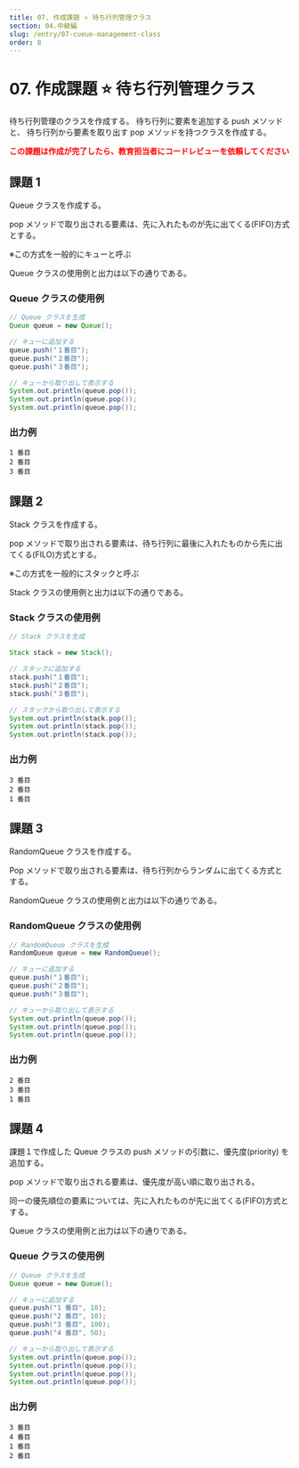 ```yaml
---
title: 07. 作成課題 ⭐ 待ち行列管理クラス
section: 04.中級編
slug: /entry/07-cueue-management-class
order: 8
---
```


# 07. 作成課題 ⭐ 待ち行列管理クラス

<p class="game-content">
  待ち行列管理のクラスを作成する。 待ち行列に要素を追加する push メソッドと、
  待ち行列から要素を取り出す pop メソッドを持つクラスを作成する。
</p>

<strong style="color: #ff0000;">
  この課題は作成が完了したら、教育担当者にコードレビューを依頼してください
</strong>

## 課題 1

Queue クラスを作成する。

pop メソッドで取り出される要素は、先に入れたものが先に出てくる(FIFO)方式とする。

※この方式を一般的にキューと呼ぶ

Queue クラスの使用例と出力は以下の通りである。

### Queue クラスの使用例

```java
// Queue クラスを生成
Queue queue = new Queue();

// キューに追加する
queue.push("１番目");
queue.push("２番目");
queue.push("３番目");

// キューから取り出して表示する
System.out.println(queue.pop());
System.out.println(queue.pop());
System.out.println(queue.pop());
```

### 出力例

```
1 番目
2 番目
3 番目
```

## 課題 2

Stack クラスを作成する。

pop メソッドで取り出される要素は、待ち行列に最後に入れたものから先に出てくる(FILO)方式とする。

※この方式を一般的にスタックと呼ぶ

Stack クラスの使用例と出力は以下の通りである。

### Stack クラスの使用例

```java
// Stack クラスを生成

Stack stack = new Stack();

// スタックに追加する
stack.push("１番目");
stack.push("２番目");
stack.push("３番目");

// スタックから取り出して表示する
System.out.println(stack.pop());
System.out.println(stack.pop());
System.out.println(stack.pop());
```

### 出力例

```
3 番目
2 番目
1 番目
```

## 課題 3

RandomQueue クラスを作成する。

Pop メソッドで取り出される要素は、待ち行列からランダムに出てくる方式とする。

RandomQueue クラスの使用例と出力は以下の通りである。

### RandomQueue クラスの使用例

```java
// RandomQueue クラスを生成
RandomQueue queue = new RandomQueue();

// キューに追加する
queue.push("１番目");
queue.push("２番目");
queue.push("３番目");

// キューから取り出して表示する
System.out.println(queue.pop());
System.out.println(queue.pop());
System.out.println(queue.pop());
```

### 出力例

```
2 番目
3 番目
1 番目
```

## 課題 4

課題１で作成した Queue クラスの push メソッドの引数に、優先度(priority) を追加する。

pop メソッドで取り出される要素は、優先度が高い順に取り出される。

同一の優先順位の要素については、先に入れたものが先に出てくる(FIFO)方式とする。

Queue クラスの使用例と出力は以下の通りである。

### Queue クラスの使用例

```java
// Queue クラスを生成
Queue queue = new Queue();

// キューに追加する
queue.push("1 番目", 10);
queue.push("2 番目", 10);
queue.push("3 番目", 100);
queue.push("4 番目", 50);

// キューから取り出して表示する
System.out.println(queue.pop());
System.out.println(queue.pop());
System.out.println(queue.pop());
System.out.println(queue.pop());
```

### 出力例

```
3 番目
4 番目
1 番目
2 番目
```
